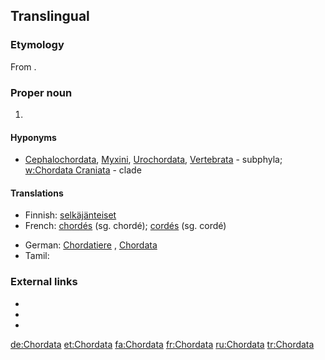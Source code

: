 ==Translingual==

===Etymology===
From {{etyl|la|mul}} {{term|chorda||cord, string|lang=la}}.

===Proper noun===
{{taxoninfl}}

# {{taxon|phylum|superphylum|Deuterostomia|[[animal]]s having a [[notochord]] at some [[stage]] of their [[development]]}}

====Hyponyms====
* {{sense|phylum}} [[Cephalochordata]], [[Myxini]], [[Urochordata]], [[Vertebrata]]&nbsp;- subphyla; [[w:Chordata Craniata]]&nbsp;- clade

====Translations====
{{trans-top|a taxonomic phylum, within superphylum Deuterostomia}}
* Finnish: [[selkäjänteiset]]
* French: [[chordés]] {{m-p}}  (sg. chordé); [[cordés]] {{m-p}}  (sg. cordé)
{{trans-mid}}
* German: [[Chordatiere]] {{f-p}}, [[Chordata]] {{n-p}}
* Tamil: {{t-|ta|முதுகுநாணிகள்|tr=mutukunaanikal|sc=Taml}}
{{trans-bottom}}

===External links===
* {{pedia}}
* {{specieslite}}
* {{commonslite|Category:Chordata}}
[[de:Chordata]]
[[et:Chordata]]
[[fa:Chordata]]
[[fr:Chordata]]
[[ru:Chordata]]
[[tr:Chordata]]